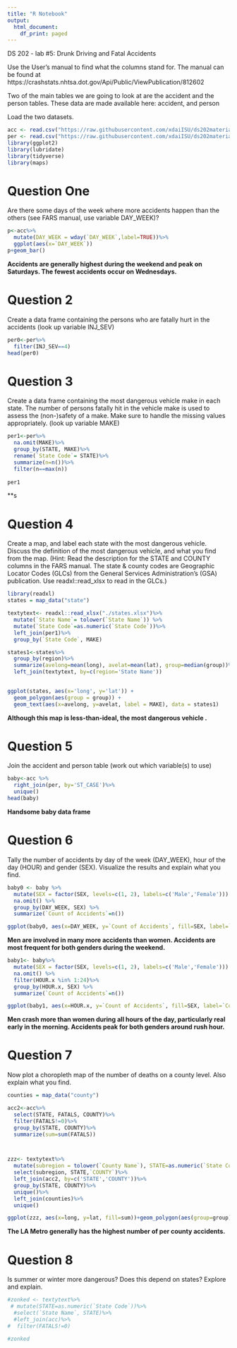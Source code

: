```yaml
---
title: "R Notebook"
output:
  html_document:
    df_print: paged
---
```


DS 202 - lab #5: Drunk Driving and Fatal Accidents

Use the User’s manual to find what the columns stand for. The manual can be found at https://crashstats.nhtsa.dot.gov/Api/Public/ViewPublication/812602

Two of the main tables we are going to look at are the accident and the person tables. These data are made available here: accident, and person

Load the two datasets.
```r
acc <- read.csv("https://raw.githubusercontent.com/xdaiISU/ds202materials/master/hwlabs/fars2017/accident.csv", stringsAsFactors = FALSE)
per <- read.csv("https://raw.githubusercontent.com/xdaiISU/ds202materials/master/hwlabs/fars2017/person.csv", stringsAsFactors = FALSE)
library(ggplot2)
library(lubridate)
library(tidyverse)
library(maps)

```

# Question One
Are there some days of the week where more accidents happen than the others (see FARS manual, use variable DAY_WEEK)?

```r
p<-acc%>%
  mutate(DAY_WEEK = wday(`DAY_WEEK`,label=TRUE))%>%
  ggplot(aes(x=`DAY_WEEK`))
p+geom_bar()

```

**Accidents are generally highest during the weekend and peak on Saturdays. The fewest accidents occur on Wednesdays.**

# Question 2
Create a data frame containing the persons who are fatally hurt in the accidents (look up variable INJ_SEV)

```r
per0<-per%>%
  filter(INJ_SEV==4)
head(per0)
```
# Question 3
Create a data frame containing the most dangerous vehicle make in each state. The number of persons fatally hit in the vehicle make is used to assess the (non-)safety of a make. Make sure to handle the missing values appropriately. (look up variable MAKE)

```r
per1<-per%>%
  na.omit(MAKE)%>%
  group_by(STATE, MAKE)%>%
  rename(`State Code`= STATE)%>%
  summarize(n=n())%>%
  filter(n==max(n))
  
per1
```
**s

# Question 4
Create a map, and label each state with the most dangerous vehicle. Discuss the definition of the most dangerous vehicle, and what you find from the map.   (Hint: Read the description for the STATE and COUNTY columns in the FARS manual. The state & county codes are Geographic Locator Codes (GLCs) from the General Services Administration’s (GSA) publication. Use readxl::read_xlsx to read in the GLCs.)

```r
library(readxl)
states = map_data("state")

textytext<- readxl::read_xlsx("./states.xlsx")%>%
  mutate(`State Name`= tolower(`State Name`)) %>%
  mutate(`State Code`=as.numeric(`State Code`))%>%
  left_join(per1)%>%
  group_by(`State Code`, MAKE)

states1<-states%>%
  group_by(region)%>%
  summarize(avelong=mean(long), avelat=mean(lat), group=median(group))%>%
  left_join(textytext, by=c(region='State Name'))
  

ggplot(states, aes(x='long', y='lat')) + 
  geom_polygon(aes(group = group)) + 
  geom_text(aes(x=avelong, y=avelat, label = MAKE), data = states1)
```

**Although this map is less-than-ideal, the most dangerous vehicle .**

# Question 5
Join the accident and person table (work out which variable(s) to use)

```r
baby<-acc %>%
  right_join(per, by='ST_CASE')%>%
  unique()
head(baby)
```
**Handsome baby data frame**

# Question 6
Tally the number of accidents by day of the week (DAY_WEEK), hour of the day (HOUR) and gender (SEX). Visualize the results and explain what you find.

```r
baby0 <- baby %>%
  mutate(SEX = factor(SEX, levels=c(1, 2), labels=c('Male','Female'))) %>%
  na.omit() %>%
  group_by(DAY_WEEK, SEX) %>%
  summarize(`Count of Accidents`=n())

ggplot(baby0, aes(x=DAY_WEEK, y=`Count of Accidents`, fill=SEX, label=`Count of Accidents`)) + geom_bar(stat="identity", position="dodge") + geom_text()
```
**Men are involved in many more accidents than women. Accidents are most frequent for both genders during the weekend.**

```r
baby1<- baby%>%
  mutate(SEX = factor(SEX, levels=c(1, 2), labels=c('Male','Female'))) %>%
  na.omit() %>%
  filter(HOUR.x %in% 1:24)%>%
  group_by(HOUR.x, SEX) %>%
  summarize(`Count of Accidents`=n())

ggplot(baby1, aes(x=HOUR.x, y=`Count of Accidents`, fill=SEX, label=`Count of Accidents`)) + geom_bar(stat="identity", position="dodge") + geom_text()
```
**Men crash more than women during all hours of the day, particularly real early in the morning. Accidents peak for both genders around rush hour.**

# Question 7
Now plot a choropleth map of the number of deaths on a county level. Also explain what you find.

```r
counties = map_data("county")

acc2<-acc%>%
  select(STATE, FATALS, COUNTY)%>%
  filter(FATALS!=0)%>%
  group_by(STATE, COUNTY)%>%
  summarize(sum=sum(FATALS))



zzz<- textytext%>%
  mutate(subregion = tolower(`County Name`), STATE=as.numeric(`State Code`), COUNTY=as.numeric(`County Code`))%>%
  select(subregion, STATE,`COUNTY`)%>%
  left_join(acc2, by=c('STATE','COUNTY'))%>%
  group_by(STATE, COUNTY)%>%
  unique()%>%
  left_join(counties)%>%
  unique()

ggplot(zzz, aes(x=long, y=lat, fill=sum))+geom_polygon(aes(group=group))

```
**The LA Metro generally has the highest number of per county accidents.**

# Question 8
Is summer or winter more dangerous? Does this depend on states? Explore and explain.

```r
#zonked <- textytext%>%
 # mutate(STATE=as.numeric(`State Code`))%>%
  #select(`State Name`, STATE)%>%
  #left_join(acc)%>%
#  filter(FATALS!=0)

#zonked
```



